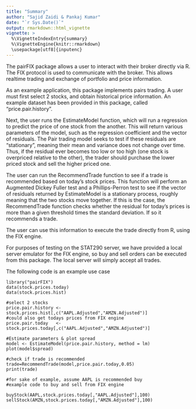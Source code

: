 ```yaml
---
title: "Summary"
author: "Sajid Zaidi & Pankaj Kumar"
date: "`r Sys.Date()`"
output: rmarkdown::html_vignette
vignette: >
  %\VignetteIndexEntry{summary}
  %\VignetteEngine{knitr::rmarkdown}
  \usepackage[utf8]{inputenc}
---
```


The pairFIX package allows a user to interact with their broker directly via R. The FIX protocol is used to communicate with the broker. This allows realtime trading and exchange of portfolio and price information.

As an example application, this package implements pairs trading. A user must first select 2 stocks, and obtain historical price information. An example dataset has been provided in this package, called "price.pair.history". 

Next, the user runs the EstimateModel function, which will run a regression to predict the price of one stock from the another. This will return various parameters of the model, such as the regression coefficient and the vector of residuals. The Pair trading model seeks to test if these residuals are "stationary", meaning their mean and variance does not change over time. Thus, if the residual ever becomes too low or too high (one stock is overpriced relative to the other), the trader should purchase the lower priced stock and sell the higher priced one.

The user can run the RecommendTrade function to see if a trade is recommended based on today's stock prices. This function will perform an Augmented Dickey Fuller test and a Phillips-Perron test to see if the vector of residuals returned by EstimateModel is a stationary process, roughly meaning that the two stocks move together. If this is the case, the RecommendTrade function checks whether the residual for today's prices is more than a given threshold times the standard deviation. If so it recommends a trade.

The user can use this information to execute the trade directly from R, using the FIX engine.

For purposes of testing on the STAT290 server, we have provided a local server emulator for the FIX engine, so buy and sell orders can be executed from this package. The local server will simply accept all trades.

The following code is an example use case

```
library("pairFIX")
data(stock.prices.today)
data(stock.prices.hist)

#select 2 stocks
price.pair.history <- stock.prices.hist[,c("AAPL.Adjusted","AMZN.Adjusted")]
#could also get todays prices from FIX engine
price.pair.today   <- stock.prices.today[,c("AAPL.Adjusted","AMZN.Adjusted")]

#Estimate parameters & plot spread
model <- EstimateModel(price.pair.history, method = lm)
plot(model$spread)

#check if trade is recommended
trade=RecommendTrade(model,price.pair.today,0.05)
print(trade)

#for sake of example, assume AAPL is recommended buy
#example code to buy and sell from FIX engine

buyStock(AAPL,stock.prices.today[,"AAPL.Adjusted"],100)
sellStock(AMZN,stock.prices.today[,"AMZN.Adjusted"],100)
```